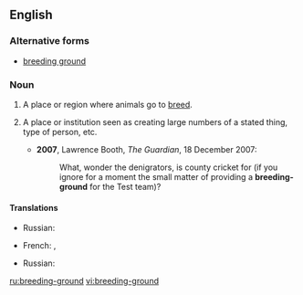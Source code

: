 ==English==

===Alternative forms===
* [[breeding ground]]

===Noun===
{{en-noun|sg=[[breeding]][[-]][[ground]]}}

# A place or region where animals go to [[breed]].
# {{figuratively}} A place or institution seen as creating large numbers of a stated thing, type of person, etc.
#* '''2007''', Lawrence Booth, ''The Guardian'', 18 December 2007:
#*: What, wonder the denigrators, is county cricket for (if you ignore for a moment the small matter of providing a '''breeding-ground''' for the Test team)?

====Translations====
{{trans-top|place where animals breed}}
* Russian: {{t+|ru|питомник|m}}
{{trans-mid}}
{{trans-bottom}}

{{trans-top|figuratively}}
* French: {{t+|fr|vivier|m}}, {{t+|fr|pépinière|f}}
{{trans-mid}}
* Russian: {{t+|ru|питомник|m}}
{{trans-bottom}}

[[ru:breeding-ground]]
[[vi:breeding-ground]]
